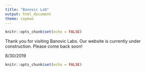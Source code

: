 ---
title: "Banovic Lab"
output: html_document
theme: cayman
---


```{r setup, include=FALSE}
knitr::opts_chunk$set(echo = FALSE)
```

Thank you for visiting Banovic Labs. Our website is currently under construction.  Please come back soon!

8/30/2019

```{r welcome}
knitr::opts_chunk$set(echo = FALSE)
```
